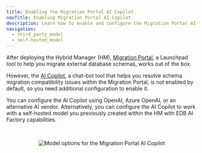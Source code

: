 ```yaml
---
title: Enabling the Migration Portal AI Copilot
navTitle: Enabling Migration Portal AI Copilot
description: Learn how to enable and configure the Migration Portal AI Copilot for Hybrid Manager.
navigation: 
  - third_party_model
  - self-hosted_model
---
```


After deploying the Hybrid Manager (HM), [Migration Portal](https://www.enterprisedb.com/docs/migration_portal/latest/), a Launchpad tool to help you migrate external database schemas, works out of the box. 

However, the [AI Copilot](https://www.enterprisedb.com/docs/migration_portal/latest/03_mp_using_portal/mp_ai_copilot/), a chat-bot tool that helps you resolve schema migration compatibility issues within the Migration Portal, is not enabled by default, so you need additional configuration to enable it.

You can configure the AI Copilot using OpenAI, Azure OpenAI, or an alternative AI vendor. Alternatively, you can configure the AI Copilot to work with a self-hosted model you previously created within the HM with EDB AI Factory capabilities.

<br/>

<center>

![Model options for the Migration Portal AI Copilot](/edb-postgres-ai/latest/hybrid-manager/images/mp_ai_copilot_models_700w.svg)
 
</center>
